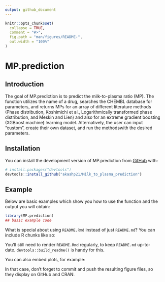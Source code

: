 ```yaml
---
output: github_document
---
```


<!-- README.md is generated from README.Rmd. Please edit that file -->

```r
knitr::opts_chunk$set(
  collapse = TRUE,
  comment = "#>",
  fig.path = "man/figures/README-",
  out.width = "100%"
)
```

# MP.prediction

<!-- badges: start -->

<!-- badges: end -->

## Introduction

The goal of MP.prediction is to predict the milk-to-plasma ratio (MP). The function utilizes the name of a drug, searches the CHEMBL database for parameters, and returns MPs for an array of different literature methods (Phase distribution, Koshimichi et al., Logarithmically transformed phase distribution, and Meskin and Lien) and also for an extreme gradient boosting (XGBoost machine) learning model. Alternatively, the user can input "custom", create their own dataset, and run the methodswith the desired parameters.

## Installation

You can install the development version of MP.prediction from [GitHub](https://github.com/) with:

``` r
# install.packages("devtools")
devtools::install_github("akashp21/Milk_to_plasma_prediction")
```

## Example

Below are basic examples which show you how to use the function and the output you will obtain:

```r
library(MP.prediction)
## basic example code
```

What is special about using `README.Rmd` instead of just `README.md`? You can include R chunks like so:


You'll still need to render `README.Rmd` regularly, to keep `README.md` up-to-date. `devtools::build_readme()` is handy for this.

You can also embed plots, for example:

In that case, don't forget to commit and push the resulting figure files, so they display on GitHub and CRAN.
